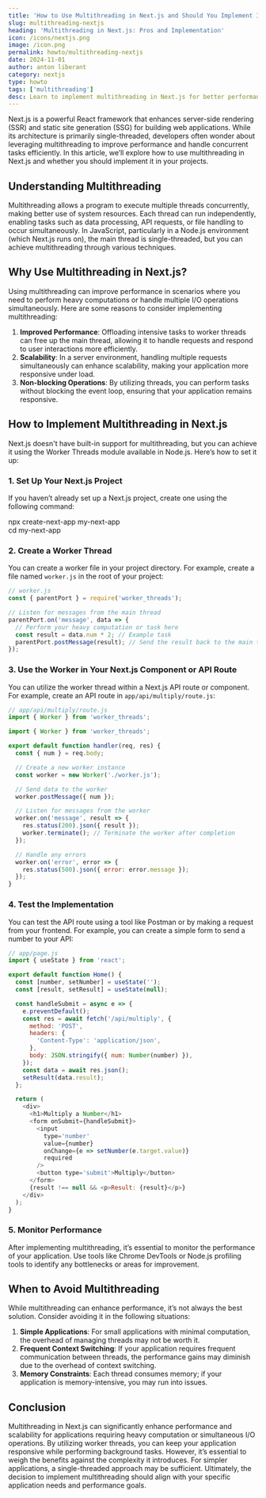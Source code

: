```yaml
---
title: 'How to Use Multithreading in Next.js and Should You Implement It?'
slug: multithreading-nextjs
heading: 'Multithreading in Next.js: Pros and Implementation'
icon: /icons/nextjs.png
image: /icon.png
permalink: howto/multithreading-nextjs
date: 2024-11-01
author: anton liberant
category: nextjs
type: howto
tags: ['multithreading']
desc: Learn to implement multithreading in Next.js for better performance and scalability. Follow setup steps, benefits, and when to use it effectively.
---
```


Next.js is a powerful React framework that enhances server-side rendering (SSR) and static site generation (SSG) for building web applications. While its architecture is primarily single-threaded, developers often wonder about leveraging multithreading to improve performance and handle concurrent tasks efficiently. In this article, we’ll explore how to use multithreading in Next.js and whether you should implement it in your projects.

## Understanding Multithreading

Multithreading allows a program to execute multiple threads concurrently, making better use of system resources. Each thread can run independently, enabling tasks such as data processing, API requests, or file handling to occur simultaneously. In JavaScript, particularly in a Node.js environment (which Next.js runs on), the main thread is single-threaded, but you can achieve multithreading through various techniques.

## Why Use Multithreading in Next.js?

Using multithreading can improve performance in scenarios where you need to perform heavy computations or handle multiple I/O operations simultaneously. Here are some reasons to consider implementing multithreading:

1. **Improved Performance**: Offloading intensive tasks to worker threads can free up the main thread, allowing it to handle requests and respond to user interactions more efficiently.
2. **Scalability**: In a server environment, handling multiple requests simultaneously can enhance scalability, making your application more responsive under load.
3. **Non-blocking Operations**: By utilizing threads, you can perform tasks without blocking the event loop, ensuring that your application remains responsive.

## How to Implement Multithreading in Next.js

Next.js doesn't have built-in support for multithreading, but you can achieve it using the Worker Threads module available in Node.js. Here’s how to set it up:

### 1. Set Up Your Next.js Project

If you haven’t already set up a Next.js project, create one using the following command:

<div className='code-cmd'>npx create-next-app my-next-app</div>

<div className='code-cmd'>cd my-next-app</div>

### 2. Create a Worker Thread

You can create a worker file in your project directory. For example, create a file named `worker.js` in the root of your project:

```js
// worker.js
const { parentPort } = require('worker_threads');

// Listen for messages from the main thread
parentPort.on('message', data => {
  // Perform your heavy computation or task here
  const result = data.num * 2; // Example task
  parentPort.postMessage(result); // Send the result back to the main thread
});
```

### 3. Use the Worker in Your Next.js Component or API Route

You can utilize the worker thread within a Next.js API route or component. For example, create an API route in `app/api/multiply/route.js`:

```js
// app/api/multiply/route.js
import { Worker } from 'worker_threads';

import { Worker } from 'worker_threads';

export default function handler(req, res) {
  const { num } = req.body;

  // Create a new worker instance
  const worker = new Worker('./worker.js');

  // Send data to the worker
  worker.postMessage({ num });

  // Listen for messages from the worker
  worker.on('message', result => {
    res.status(200).json({ result });
    worker.terminate(); // Terminate the worker after completion
  });

  // Handle any errors
  worker.on('error', error => {
    res.status(500).json({ error: error.message });
  });
}
```

### 4. Test the Implementation

You can test the API route using a tool like Postman or by making a request from your frontend. For example, you can create a simple form to send a number to your API:

```js
// app/page.js
import { useState } from 'react';

export default function Home() {
  const [number, setNumber] = useState('');
  const [result, setResult] = useState(null);

  const handleSubmit = async e => {
    e.preventDefault();
    const res = await fetch('/api/multiply', {
      method: 'POST',
      headers: {
        'Content-Type': 'application/json',
      },
      body: JSON.stringify({ num: Number(number) }),
    });
    const data = await res.json();
    setResult(data.result);
  };

  return (
    <div>
      <h1>Multiply a Number</h1>
      <form onSubmit={handleSubmit}>
        <input
          type='number'
          value={number}
          onChange={e => setNumber(e.target.value)}
          required
        />
        <button type='submit'>Multiply</button>
      </form>
      {result !== null && <p>Result: {result}</p>}
    </div>
  );
}
```

### 5. Monitor Performance

After implementing multithreading, it’s essential to monitor the performance of your application. Use tools like Chrome DevTools or Node.js profiling tools to identify any bottlenecks or areas for improvement.

## When to Avoid Multithreading

While multithreading can enhance performance, it’s not always the best solution. Consider avoiding it in the following situations:

1. **Simple Applications**: For small applications with minimal computation, the overhead of managing threads may not be worth it.
2. **Frequent Context Switching**: If your application requires frequent communication between threads, the performance gains may diminish due to the overhead of context switching.
3. **Memory Constraints**: Each thread consumes memory; if your application is memory-intensive, you may run into issues.

## Conclusion

Multithreading in Next.js can significantly enhance performance and scalability for applications requiring heavy computation or simultaneous I/O operations. By utilizing worker threads, you can keep your application responsive while performing background tasks. However, it’s essential to weigh the benefits against the complexity it introduces. For simpler applications, a single-threaded approach may be sufficient. Ultimately, the decision to implement multithreading should align with your specific application needs and performance goals.
